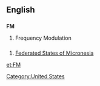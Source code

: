 ==English==
[[Category:United States]]
==={{initialism}}===
'''FM'''

#Frequency Modulation

==={{Abbreviation}}===
# {{geography}} [[Federated States of Micronesia]]

[[et:FM]]